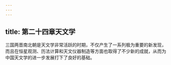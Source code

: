 ```yaml
---
---
---
```

title: 第二十四章天文学
---



三国两晋南北朝是天文学非常活跃的时期，不仅产生了一系列极为重要的新发现，而且在恒星观测、历法计算和天文仪器制造等方面也取得了不少新的成就，从而为中国天文学的进一步发展打下了良好的基础。